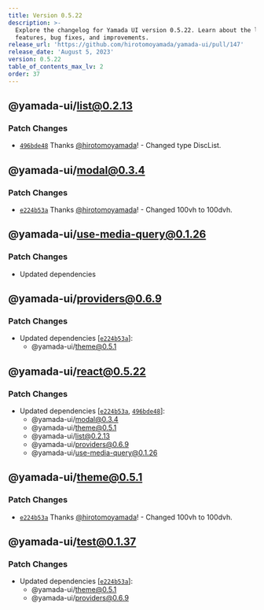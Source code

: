 ```yaml
---
title: Version 0.5.22
description: >-
  Explore the changelog for Yamada UI version 0.5.22. Learn about the latest
  features, bug fixes, and improvements.
release_url: 'https://github.com/hirotomoyamada/yamada-ui/pull/147'
release_date: 'August 5, 2023'
version: 0.5.22
table_of_contents_max_lv: 2
order: 37
---
```


## @yamada-ui/list@0.2.13

### Patch Changes

- [`496bde48`](https://github.com/hirotomoyamada/yamada-ui/commit/496bde48a56f96746b229c54da81d1aef1073020) Thanks [@hirotomoyamada](https://github.com/hirotomoyamada)! - Changed type DiscList.

## @yamada-ui/modal@0.3.4

### Patch Changes

- [`e224b53a`](https://github.com/hirotomoyamada/yamada-ui/commit/e224b53a3437db1139b70a6a06944a1f71d80ed6) Thanks [@hirotomoyamada](https://github.com/hirotomoyamada)! - Changed 100vh to 100dvh.

## @yamada-ui/use-media-query@0.1.26

### Patch Changes

- Updated dependencies

## @yamada-ui/providers@0.6.9

### Patch Changes

- Updated dependencies \[[`e224b53a`](https://github.com/hirotomoyamada/yamada-ui/commit/e224b53a3437db1139b70a6a06944a1f71d80ed6)]:
  - @yamada-ui/theme@0.5.1

## @yamada-ui/react@0.5.22

### Patch Changes

- Updated dependencies \[[`e224b53a`](https://github.com/hirotomoyamada/yamada-ui/commit/e224b53a3437db1139b70a6a06944a1f71d80ed6), [`496bde48`](https://github.com/hirotomoyamada/yamada-ui/commit/496bde48a56f96746b229c54da81d1aef1073020)]:
  - @yamada-ui/modal@0.3.4
  - @yamada-ui/theme@0.5.1
  - @yamada-ui/list@0.2.13
  - @yamada-ui/providers@0.6.9
  - @yamada-ui/use-media-query@0.1.26

## @yamada-ui/theme@0.5.1

### Patch Changes

- [`e224b53a`](https://github.com/hirotomoyamada/yamada-ui/commit/e224b53a3437db1139b70a6a06944a1f71d80ed6) Thanks [@hirotomoyamada](https://github.com/hirotomoyamada)! - Changed 100vh to 100dvh.

## @yamada-ui/test@0.1.37

### Patch Changes

- Updated dependencies \[[`e224b53a`](https://github.com/hirotomoyamada/yamada-ui/commit/e224b53a3437db1139b70a6a06944a1f71d80ed6)]:
  - @yamada-ui/theme@0.5.1
  - @yamada-ui/providers@0.6.9
